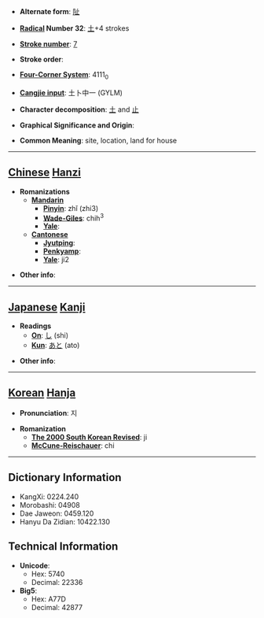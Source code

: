 * '''Alternate form''': [[阯]]

* '''[[Wiktionary:Chinese radical index| Radical]] Number 32''': [[Wiktionary:Chinese radical index 土|土]]+4 strokes

* '''[[Wiktionary:Chinese total strokes index|Stroke number]]''': [[Wiktionary:Chinese total strokes index 7|7]]

* '''Stroke order''': 

* '''[[Wiktionary:Chinese four corner index|Four-Corner System]]''': 4111<sub>0</sub>

* '''[[Wiktionary:Chinese Cangjie index|Cangjie input]]''': 土卜中一 (GYLM)

* '''Character decomposition''': [[土]] and [[止]]

* '''Graphical Significance and Origin''': 

* '''Common Meaning''': site, location, land for house

----

== [[Chinese]] [[Hanzi]] ==

* '''Romanizations'''
** '''[[Mandarin]]'''
*** '''[[Pinyin]]''': zhǐ (zhi3)
*** '''[[Wade-Giles]]''': chih<sup>3</sup>
*** '''[[Yale]]''': 
** '''[[Cantonese]]'''
*** '''[[Jyutping]]''':
*** '''[[Penkyamp]]''': 
*** '''[[Yale]]''': ji2

* '''Other info''': 

----

== [[Japanese]] [[Kanji]] ==

* '''Readings'''
** '''[[On]]''': [[し]] (shi)
** '''[[Kun]]''': [[あと]] (ato)

* '''Other info''':  

----

== [[Korean]] [[Hanja]] ==

* '''Pronunciation''': 지

* '''Romanization'''
** '''[[The 2000 South Korean Revised Romanization|The 2000 South Korean Revised]]''': ji
** '''[[McCune-Reischauer]]''': chi

----

== Dictionary Information ==

* KangXi: 0224.240
* Morobashi: 04908
* Dae Jaweon: 0459.120
* Hanyu Da Zidian: 10422.130

== Technical Information ==

* '''Unicode''':
** Hex: 5740
** Decimal: 22336
* '''Big5''':
** Hex: A77D
** Decimal: 42877